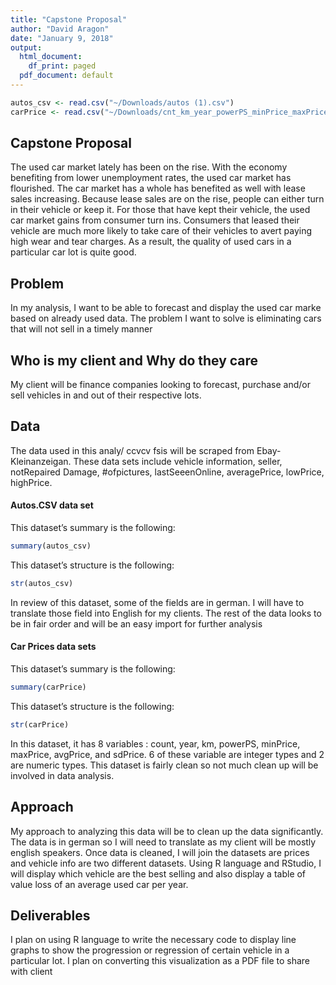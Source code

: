 ```yaml
---
title: "Capstone Proposal"
author: "David Aragon"
date: "January 9, 2018"
output:
  html_document:
    df_print: paged
  pdf_document: default
---
```


```r
autos_csv <- read.csv("~/Downloads/autos (1).csv")
carPrice <- read.csv("~/Downloads/cnt_km_year_powerPS_minPrice_maxPrice_avgPrice_sdPrice.csv")
```

## Capstone Proposal 

The used car market lately has been on the rise. With the economy benefiting from lower unemployment rates, the used car market has flourished. The car market has a whole has benefited as well with lease sales increasing. Because lease sales are on the rise, people can either turn in their vehicle or keep it. For those that have kept their vehicle, the used car market gains from consumer turn ins. Consumers that leased their vehicle are much more likely to take care of their vehicles to avert paying high wear and tear charges. As a result, the quality of used cars in a particular car lot is quite good. 


## Problem
In my analysis, I want to be able to forecast and display the used car marke based on already used data. The problem I want to solve is eliminating cars that will not sell in a timely manner 

## Who is my client and Why do they care

My client will be finance companies looking to forecast, purchase and/or sell vehicles in and out of their respective lots. 

## Data

The data used in this analy/ ccvcv  fsis will be scraped from Ebay-Kleinanzeigan. These data sets include vehicle information, seller, notRepaired Damage, #ofpictures, lastSeeenOnline, averagePrice, lowPrice, highPrice.

#### Autos.CSV data set

This dataset's summary is the following:
```r
summary(autos_csv)

```

This dataset's structure is the following:
```r
str(autos_csv)


```

In review of this dataset, some of the fields are in german. I will have to translate those field into English for my clients. The rest of the data looks to be in fair order and will be an easy import for further analysis 

#### Car Prices data sets

This dataset's summary is the following:
```r
summary(carPrice)

```

This dataset's structure is the following:
```r
str(carPrice)
```

In this dataset, it has 8 variables : count, year, km, powerPS, minPrice, maxPrice, avgPrice, and sdPrice. 6 of these variable are integer types and 2 are numeric types. This dataset is fairly clean so not much clean up will be involved in data analysis. 

## Approach

My approach to analyzing this data will be to clean up the data significantly. The data is in german so I will need to translate as my client will be mostly english speakers. Once data is cleaned, I will join the datasets are prices and vehicle info are two different datasets. Using R language and RStudio, I will display which vehicle are the best selling and also display a table of value loss of an average used car per year. 

## Deliverables

I plan on using R language to write the necessary code to display line graphs to show the progression or regression of certain vehicle in a particular lot. I plan on converting this visualization as a PDF file to share with client


